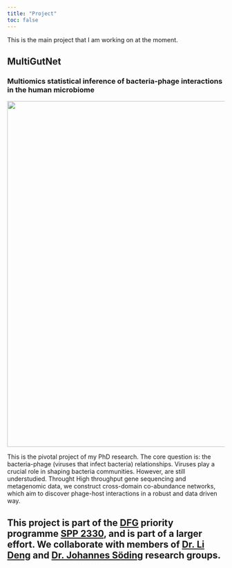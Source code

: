 ```yaml
---
title: "Project"
toc: false
---
```


This is the main project that I am working on at the moment.
  
  
## MultiGutNet 
### Multiomics statistical inference of bacteria-phage interactions in the human microbiome

![](imgs/Multigutnet.png){width=800}


This is the pivotal project of my PhD research. The core question is: the bacteria-phage (viruses that infect bacteria) relationships. Viruses play a crucial role in shaping bacteria communities. However, are still understudied. Throught High throughput gene sequencing and metagenomic data, we construct cross-domain co-abundance networks, which aim to discover phage-host interactions in a robust and data driven way. 

This project is part of the [DFG](https://www.dfg.de/en/) priority programme [SPP 2330](https://spp2330.de), and is part of a larger effort. We collaborate with members of [Dr. Li Deng](https://web.med.tum.de/en/virologie/research-groups-tum/li-deng/) and [Dr. Johannes Söding ](https://www.mpibpc.mpg.de/soeding) research groups.
---
